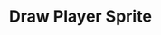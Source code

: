 ---
title: Draw Player Sprite
description: Simple Astroids clone
pubDate: Nov. 12, 2017
heroImage: /tuts/gtk-ast/astroids_05.png
source: https://github.com/kion-dgl/DashGL-GTK-Astroids-Tutorial/tree/master/05_Draw_Player_Sprite
---